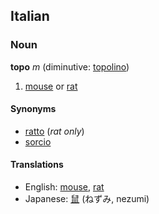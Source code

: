 ==Italian==
===Noun===
'''topo''' ''m'' (diminutive: [[topolino]])

# [[mouse]] or [[rat]]<!-- only one sense but two English translations - do not separate -->

====Synonyms====
*[[ratto]] (''rat only'')
*[[sorcio]]

====Translations====
*English: [[mouse]], [[rat]]
*Japanese: [[鼠]] (ねずみ, nezumi)